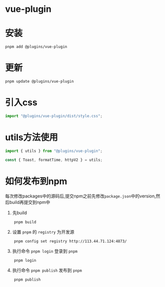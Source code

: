 # vue-plugin

# 安装

```Base
pnpm add @plugins/vue-plugin
```

# 更新

```Base
pnpm update @plugins/vue-plugin
```

# 引入css

```javascript
import "@plugins/vue-plugin/dist/style.css";
```

# utils方法使用

```javascript
import { utils } from "@plugins/vue-plugin";

const { Toast, formatTime, httpV2 } = utils;
```

# 如何发布到npm

每次修改packages中的源码后,提交npm之前先修改`package.json`中的version,然后build再提交到npm中

1.  先build

```Base
    pnpm build
```

2.  设置 `pnpm` 的 `registry` 为开发源

```Base
    pnpm config set registry http://113.44.71.124:4873/
```

3.  执行命令 `pnpm login` 登录到 `pnpm`

```Base
    pnpm login
```

4.  执行命令 `pnpm publish` 发布到 `pnpm`

```Base
    pnpm publish
```
